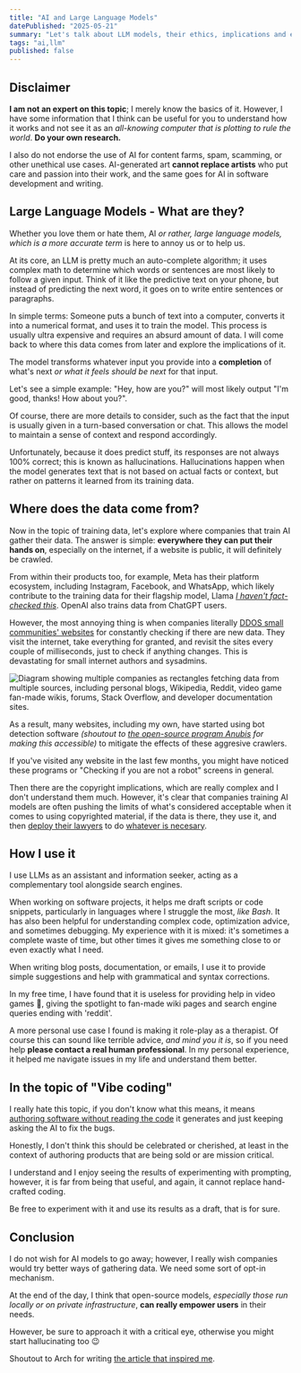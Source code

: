 ```yaml
---
title: "AI and Large Language Models"
datePublished: "2025-05-21"
summary: "Let's talk about LLM models, their ethics, implications and effictive usage"
tags: "ai,llm"
published: false
---
```



## Disclaimer
**I am not an expert on this topic**; I merely know the basics of it. However, I have some information that I think can be useful for you to understand how it works and not see it as an *all-knowing computer that is plotting to rule the world*. **Do your own research.**

I also do not endorse the use of AI for content farms, spam, scamming, or other unethical use cases. AI-generated art **cannot replace artists** who put care and passion into their work, and the same goes for AI in software development and writing.

## Large Language Models - What are they?

Whether you love them or hate them, AI *or rather, large language models, which is a more accurate term* is here to annoy us or to help us.

At its core, an LLM is pretty much an auto-complete algorithm; it uses complex math to determine which words or sentences are most likely to follow a given input. Think of it like the predictive text on your phone, but instead of predicting the next word, it goes on to write entire sentences or paragraphs.

In simple terms: Someone puts a bunch of text into a computer, converts it into a numerical format, and uses it to train the model. This process is usually ultra expensive and requires an absurd amount of data. I will come back to where this data comes from later and explore the implications of it.

The model transforms whatever input you provide into a **completion** of what's next *or what it feels should be next* for that input.

Let's see a simple example: "Hey, how are you?" will most likely output "I'm good, thanks! How about you?".

Of course, there are more details to consider, such as the fact that the input is usually given in a turn-based conversation or chat. This allows the model to maintain a sense of context and respond accordingly.

Unfortunately, because it does predict stuff, its responses are not always 100% correct; this is known as hallucinations. Hallucinations happen when the model generates text that is not based on actual facts or context, but rather on patterns it learned from its training data.

## Where does the data come from?

Now in the topic of training data, let's explore where companies that train AI gather their data. The answer is simple: **everywhere they can put their hands on**, especially on the internet, if a website is public, it will definitely be crawled.

From within their products too, for example, Meta has their platform ecosystem, including Instagram, Facebook, and WhatsApp, which likely contribute to the training data for their flagship model, Llama [*I haven't fact-checked this*](https://duckduckgo.com/?q=Does+meta+train+Llama+on+users+data). OpenAI also trains data from ChatGPT users.

However, the most annoying thing is when companies literally [DDOS small communities' websites](https://lunnova.dev/articles/crawlers-please-stop-destroying-the-commons/) for constantly checking if there are new data. They visit the internet, take everything for granted, and revisit the sites every couple of milliseconds, just to check if anything changes. This is devastating for small internet authors and sysadmins.

<Image src={companiesTrainingDataChart} alt="Diagram showing multiple companies as rectangles fetching data from multiple sources, including personal blogs, Wikipedia, Reddit, video game fan-made wikis, forums, Stack Overflow, and developer documentation sites." />

As a result, many websites, including my own, have started using bot detection software *(shoutout to [the open-source program Anubis](https://anubis.techaro.lol/)  for making this accessible)* to mitigate the effects of these aggresive crawlers.

If you've visited any website in the last few months, you might have noticed these programs or "Checking if you are not a robot" screens in general.

Then there are the copyright implications, which are really complex and I don't understand them much. However, it's clear that companies training AI models are often pushing the limits of what's considered acceptable when it comes to using copyrighted material, if the data is there, they use it, and then [deploy their lawyers](https://www.saverilawfirm.com/our-cases/github-copilot-intellectual-property-litigation) to do [whatever is necesary](https://www.deeplearning.ai/the-batch/judge-dismisses-key-arguments-in-ai-copyright-lawsuit-against-github-microsoft-and-openai/).

## How I use it

I use LLMs as an assistant and information seeker, acting as a complementary tool alongside search engines.

When working on software projects, it helps me draft scripts or code snippets, particularly in languages where I struggle the most, *like Bash*. It has also been helpful for understanding complex code, optimization advice, and sometimes debugging. My experience with it is mixed: it's sometimes a complete waste of time, but other times it gives me something close to or even exactly what I need.

When writing blog posts, documentation, or emails, I use it to provide simple suggestions and help with grammatical and syntax corrections.

In my free time, I have found that it is useless for providing help in video games 🥲, giving the spotlight to fan-made wiki pages and search engine queries ending with 'reddit'.

A more personal use case I found is making it role-play as a therapist. Of course this can sound like terrible advice, *and mind you it is*, so if you need help **please contact a real human professional**. In my personal experience, it helped me navigate issues in my life and understand them better.

## In the topic of "Vibe coding"

I really hate this topic, if you don't know what this means, it means [authoring software without reading the code](https://en.wikipedia.org/wiki/Vibe_coding) it generates and just keeping asking the AI to fix the bugs.

Honestly, I don't think this should be celebrated or cherished, at least in the context of authoring products that are being sold or are mission critical.

I understand and I enjoy seeing the results of experimenting with prompting, however, it is far from being that useful, and again, it cannot replace hand-crafted coding.

Be free to experiment with it and use its results as a draft, that is for sure.

## Conclusion

I do not wish for AI models to go away; however, I really wish companies would try better ways of gathering data. We need some sort of opt-in mechanism.

At the end of the day, I think that open-source models, *especially those run locally or on private infrastructure*, **can really empower users** in their needs.

However, be sure to approach it with a critical eye, otherwise you might start hallucinating too 😉

Shoutout to Arch for writing [the article that inspired me](https://arch.dog/bark/large-language-models).
